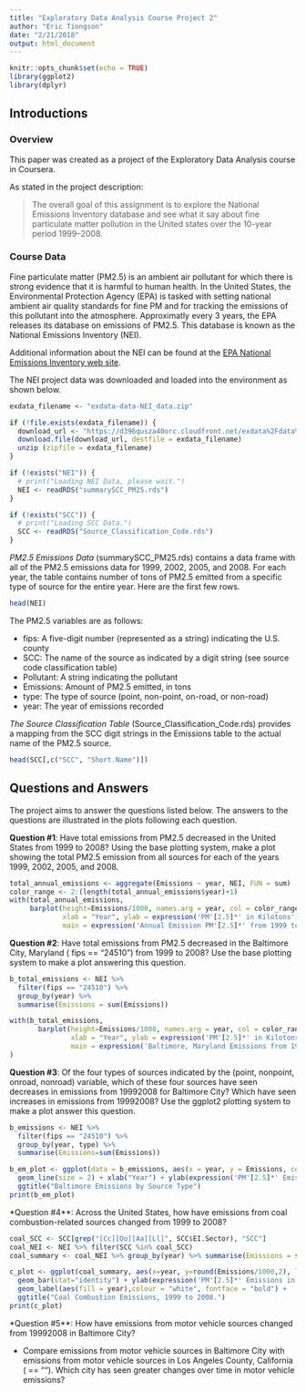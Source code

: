 ```yaml
---
title: "Exploratory Data Analysis Course Project 2"
author: "Eric Tiongson"
date: "2/21/2018"
output: html_document
---
```


```r
knitr::opts_chunk$set(echo = TRUE)
library(ggplot2)
library(dplyr)
```

## Introductions

### Overview

This paper was created as a project of the Exploratory Data Analysis course in Coursera.

As stated in the project description:

> The overall goal of this assignment is to explore the National Emissions Inventory database and see what it say about fine particulate matter pollution in the United states over the 10-year period 1999–2008. 

### Course Data

Fine particulate matter (PM2.5) is an ambient air pollutant for which there is strong evidence that it is harmful to human health. In the United States, the Environmental Protection Agency (EPA) is tasked with setting national ambient air quality standards for fine PM and for tracking the emissions of this pollutant into the atmosphere. Approximatly every 3 years, the EPA releases its database on emissions of PM2.5. This database is known as the National Emissions Inventory (NEI). 

Additional information about the NEI can be found at the [EPA National Emissions Inventory web site](http://www.epa.gov/ttn/chief/eiinformation.html).

The NEI project data was downloaded and loaded into the environment as shown below.

```r
exdata_filename <- "exdata-data-NEI_data.zip"

if (!file.exists(exdata_filename)) {
  download_url <- "https://d396qusza40orc.cloudfront.net/exdata%2Fdata%2FNEI_data.zip"
  download.file(download_url, destfile = exdata_filename)
  unzip (zipfile = exdata_filename)
}

if (!exists("NEI")) {
  # print("Loading NEI Data, please wait.")
  NEI <- readRDS("summarySCC_PM25.rds") 
}

if (!exists("SCC")) {
  # print("Loading SCC Data.")
  SCC <- readRDS("Source_Classification_Code.rds")
}
```

*PM2.5 Emissions Data* (summarySCC_PM25.rds) contains a data frame with all of the PM2.5 emissions data for 1999, 2002, 2005, and 2008. For each year, the table contains number of tons of PM2.5 emitted from a specific type of source for the entire year. Here are the first few rows.

```r
head(NEI)
```

The PM2.5 variables are as follows:

* fips: A five-digit number (represented as a string) indicating the U.S. county
* SCC: The name of the source as indicated by a digit string (see source code classification table)
* Pollutant: A string indicating the pollutant
* Emissions: Amount of PM2.5 emitted, in tons
* type: The type of source (point, non-point, on-road, or non-road)
* year: The year of emissions recorded

*The Source Classification Table* (Source_Classification_Code.rds) provides a mapping from the SCC digit strings in the Emissions table to the actual name of the PM2.5 source.

```r
head(SCC[,c("SCC", "Short.Name")])
```

## Questions and Answers

The project aims to answer the questions listed below.  The answers to the questions are illustrated in the plots following each question.

**Question #1**: Have total emissions from PM2.5 decreased in the United States from 1999 to 2008? Using the base plotting system, make a plot showing the total PM2.5 emission from all sources for each of the years 1999, 2002, 2005, and 2008.
```r
total_annual_emissions <- aggregate(Emissions ~ year, NEI, FUN = sum)
color_range <- 2:(length(total_annual_emissions$year)+1)
with(total_annual_emissions, 
     barplot(height=Emissions/1000, names.arg = year, col = color_range, 
             xlab = "Year", ylab = expression('PM'[2.5]*' in Kilotons'),
             main = expression('Annual Emission PM'[2.5]*' from 1999 to 2008')))
```

**Question #2**: Have total emissions from PM2.5 decreased in the Baltimore City, Maryland ( fips == "24510") from 1999 to 2008? Use the base plotting system to make a plot answering this question.

```r
b_total_emissions <- NEI %>%
  filter(fips == "24510") %>%
  group_by(year) %>%
  summarise(Emissions = sum(Emissions))

with(b_total_emissions,
       barplot(height=Emissions/1000, names.arg = year, col = color_range, 
               xlab = "Year", ylab = expression('PM'[2.5]*' in Kilotons'),
               main = expression('Baltimore, Maryland Emissions from 1999 to 2008'))
)
```

**Question #3**: Of the four types of sources indicated by the  (point, nonpoint, onroad, nonroad) variable, which of these four sources have seen decreases in emissions from 19992008 for Baltimore City? Which have seen increases in emissions from 19992008? Use the ggplot2 plotting system to make a plot answer this question.

```r
b_emissions <- NEI %>%
  filter(fips == "24510") %>%
  group_by(year, type) %>%
  summarise(Emissions=sum(Emissions))

b_em_plot <- ggplot(data = b_emissions, aes(x = year, y = Emissions, color = type)) +
  geom_line(size = 2) + xlab("Year") + ylab(expression('PM'[2.5]*' Emission')) +
  ggtitle("Baltimore Emissions by Source Type")
print(b_em_plot)
```

*Question #4**: Across the United States, how have emissions from coal combustion-related sources changed from 1999 to 2008?

```r
coal_SCC <- SCC[grep("[Cc][Oo][Aa][Ll]", SCC$EI.Sector), "SCC"]
coal_NEI <- NEI %>% filter(SCC %in% coal_SCC)
coal_summary <- coal_NEI %>% group_by(year) %>% summarise(Emissions = sum(Emissions))

c_plot <- ggplot(coal_summary, aes(x=year, y=round(Emissions/1000,2), label=round(Emissions/1000,2), fill=year)) +
  geom_bar(stat="identity") + ylab(expression('PM'[2.5]*' Emissions in Kilotons')) + xlab("Year") +
  geom_label(aes(fill = year),colour = "white", fontface = "bold") +
  ggtitle("Coal Combustion Emissions, 1999 to 2008.")
print(c_plot)
```

*Question #5**: How have emissions from motor vehicle sources changed from 19992008 in Baltimore City?

* Compare emissions from motor vehicle sources in Baltimore City with emissions from motor vehicle sources in Los Angeles County, California ( == ""). Which city has seen greater changes over time in motor vehicle emissions?
